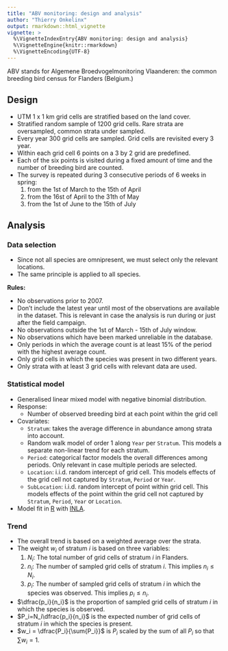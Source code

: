 ```yaml
---
title: "ABV monitoring: design and analysis"
author: "Thierry Onkelinx"
output: rmarkdown::html_vignette
vignette: >
  %\VignetteIndexEntry{ABV monitoring: design and analysis}
  %\VignetteEngine{knitr::rmarkdown}
  %\VignetteEncoding{UTF-8}
---
```


ABV stands for
Algemene Broedvogelmonitoring Vlaanderen: <!-- spell-check: ignore -->
the common breeding bird census for Flanders (Belgium.)

## Design

- UTM 1 x 1 km grid cells are stratified based on the land cover.
- Stratified random sample of 1200 grid cells. Rare strata are oversampled, common strata under sampled.
- Every year 300 grid cells are sampled. Grid cells are revisited every 3 year.
- Within each grid cell 6 points on a 3 by 2 grid are predefined.
- Each of the six points is visited during a fixed amount of time and the number of breeding bird are counted.
- The survey is repeated during 3 consecutive periods of 6 weeks in spring:
<!-- spell-check: ignore:start -->
    1. from the 1st of March to the 15th of April
    1. from the 16st of April to the 31th of May
    1. from the 1st of June to the 15th of July

<!-- spell-check: ignore:end -->

## Analysis

### Data selection

- Since not all species are omnipresent, we must select only the relevant locations.
- The same principle is applied to all species.

**Rules:**

- No observations prior to 2007.
- Don't include the latest year until most of the observations are available in the dataset. This is relevant in case the analysis is run during or just after the field campaign.
- No observations outside the 1st of March - 15th of July window. <!-- spell-check: ignore -->
- No observations which have been marked unreliable in the database.
- Only periods in which the average count is at least 15% of the period with the highest average count.
- Only grid cells in which the species was present in two different years.
- Only strata with at least 3 grid cells with relevant data are used.

### Statistical model

- Generalised linear mixed model with negative binomial distribution.
- Response: 
    - Number of observed breeding bird at each point within the grid cell
- Covariates:
    - `Stratum`: takes the average difference in abundance among strata into account.
    - Random walk model of order 1 along `Year` per `Stratum`. This models a separate non-linear trend for each stratum.
    - `Period`: categorical factor models the overall differences among periods. Only relevant in case multiple periods are selected.
    - `Location`: i.i.d. random intercept of grid cell. This models effects of the grid cell not captured by `Stratum`, `Period` or `Year`.
    - `SubLocation`: i.i.d. random intercept of point within grid cell. This models effects of the point within the grid cell not captured by `Stratum`, `Period`, `Year` or `Location`.
- Model fit in [R](https://www.R-project.org) with [INLA](https://www.r-inla.org).

### Trend

- The overall trend is based on a weighted average over the strata.
- The weight $w_i$ of stratum $i$ is based on three variables:
    1. $N_i$: The total number of grid cells of stratum $i$ in Flanders.
    1. $n_i$: The number of sampled grid cells of stratum $i$. This implies $n_i \le N_i$.
    1. $p_i$: The number of sampled grid cells of stratum $i$ in which the species was observed. This implies $p_i \le n_i$.
- $\dfrac{p_i}{n_i}$ is the proportion of sampled grid cells of stratum $i$ in which the species is observed.
- $P_i=N_i\dfrac{p_i}{n_i}$ is the expected number of grid cells of stratum $i$ in which the species is present.
- $w_i = \dfrac{P_i}{\sum{P_i}}$ is $P_i$ scaled by the sum of all $P_i$ so that $\sum{w_i} = 1$.
